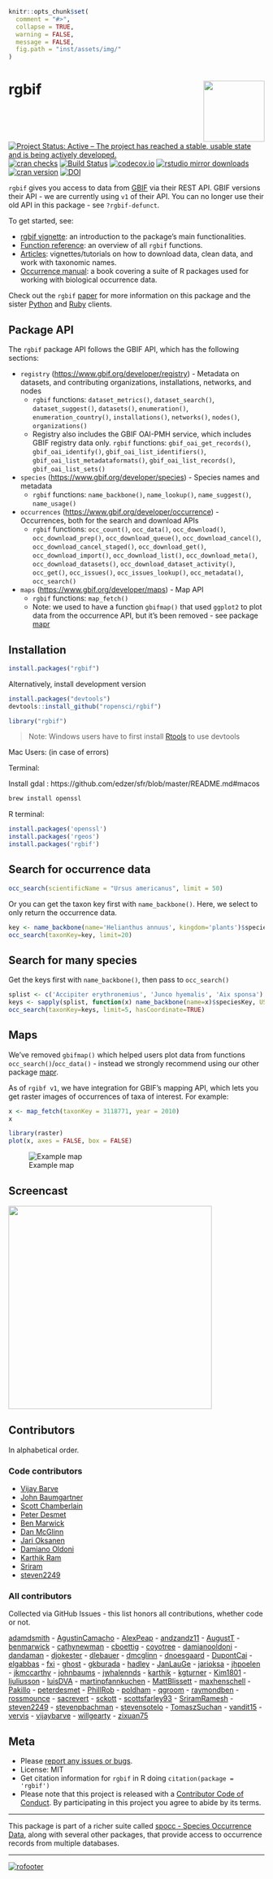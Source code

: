 <!-- README.md is generated from README.Rmd. Please edit that file and knit -->

```r
knitr::opts_chunk$set(
  comment = "#>",
  collapse = TRUE,
  warning = FALSE,
  message = FALSE,
  fig.path = "inst/assets/img/"
)
```

# rgbif <img src="man/figures/logo.png" align="right" alt="" width="120">

[![Project Status: Active – The project has reached a stable, usable state and is being actively developed.](http://www.repostatus.org/badges/latest/active.svg)](http://www.repostatus.org/#active)
[![cran checks](https://cranchecks.info/badges/worst/rgbif)](https://cranchecks.info/pkgs/rgbif)
[![Build Status](https://travis-ci.org/ropensci/rgbif.svg?branch=master)](https://travis-ci.org/ropensci/rgbif)
[![codecov.io](https://codecov.io/github/ropensci/rgbif/coverage.svg?branch=master)](https://codecov.io/github/ropensci/rgbif?branch=master)
[![rstudio mirror downloads](http://cranlogs.r-pkg.org/badges/rgbif)](https://github.com/metacran/cranlogs.app)
[![cran version](http://www.r-pkg.org/badges/version/rgbif)](https://cran.r-project.org/package=rgbif)
[![DOI](https://zenodo.org/badge/2273724.svg)](https://zenodo.org/badge/latestdoi/2273724)

`rgbif` gives you access to data from [GBIF][] via their REST API. GBIF versions their API - we are currently using `v1` of their API. You can no longer use their old API in this package - see `?rgbif-defunct`.

To get started, see:

* [rgbif vignette](https://ropensci.github.io/rgbif/articles/rgbif.html): an introduction to the package's main functionalities.
* [Function reference](https://ropensci.github.io/rgbif/reference/index.html): an overview of all `rgbif` functions.
* [Articles](https://ropensci.github.io/rgbif/articles/index.html): vignettes/tutorials on how to download data, clean data, and work with taxonomic names.
* [Occurrence manual](https://ropensci.github.io/occurrence-manual/): a book covering a suite of R packages used for working with biological occurrence data.

Check out the `rgbif` [paper][] for more information on this package and the sister [Python][pygbif] and [Ruby][gbifrb] clients.

## Package API

The `rgbif` package API follows the GBIF API, which has the following sections:

* `registry` (<https://www.gbif.org/developer/registry>) - Metadata on datasets, and
contributing organizations, installations, networks, and nodes
    * `rgbif` functions: `dataset_metrics()`, `dataset_search()`, `dataset_suggest()`,
    `datasets()`, `enumeration()`, `enumeration_country()`, `installations()`, `networks()`,
    `nodes()`, `organizations()`
    * Registry also includes the GBIF OAI-PMH service, which includes GBIF registry
    data only. `rgbif` functions: `gbif_oai_get_records()`, `gbif_oai_identify()`,
    `gbif_oai_list_identifiers()`, `gbif_oai_list_metadataformats()`,
    `gbif_oai_list_records()`, `gbif_oai_list_sets()`
* `species` (<https://www.gbif.org/developer/species>) - Species names and metadata
    * `rgbif` functions: `name_backbone()`, `name_lookup()`, `name_suggest()`, `name_usage()`
* `occurrences` (<https://www.gbif.org/developer/occurrence>) - Occurrences, both for
the search and download APIs
    * `rgbif` functions: `occ_count()`, `occ_data()`, `occ_download()`, `occ_download_prep()`, `occ_download_queue()`, `occ_download_cancel()`,
    `occ_download_cancel_staged()`, `occ_download_get()`, `occ_download_import()`,
    `occ_download_list()`, `occ_download_meta()`, `occ_download_datasets()`, `occ_download_dataset_activity()`, `occ_get()`, `occ_issues()`,
    `occ_issues_lookup()`, `occ_metadata()`, `occ_search()`
* `maps` (<https://www.gbif.org/developer/maps>) - Map API
    * `rgbif` functions: `map_fetch()`
    * Note: we used to have a function `gbifmap()` that used `ggplot2` to plot data from the
    occurrence API, but it's been removed - see package [mapr][]

## Installation

```r
install.packages("rgbif")
```

Alternatively, install development version

```r
install.packages("devtools")
devtools::install_github("ropensci/rgbif")
```

```r
library("rgbif")
```

> Note: Windows users have to first install [Rtools](https://cran.r-project.org/bin/windows/Rtools/) to use devtools

Mac Users:
(in case of errors)

Terminal:

Install gdal : https://github.com/edzer/sfr/blob/master/README.md#macos

```r
brew install openssl
````
R terminal:
```r
install.packages('openssl')
install.packages('rgeos')
install.packages('rgbif')
```

## Search for occurrence data

```r
occ_search(scientificName = "Ursus americanus", limit = 50)
```

Or you can get the taxon key first with `name_backbone()`. Here, we select to only return the occurrence data.

```r
key <- name_backbone(name='Helianthus annuus', kingdom='plants')$speciesKey
occ_search(taxonKey=key, limit=20)
```

## Search for many species

Get the keys first with `name_backbone()`, then pass to `occ_search()`

```r
splist <- c('Accipiter erythronemius', 'Junco hyemalis', 'Aix sponsa')
keys <- sapply(splist, function(x) name_backbone(name=x)$speciesKey, USE.NAMES=FALSE)
occ_search(taxonKey=keys, limit=5, hasCoordinate=TRUE)
```

## Maps

We've removed `gbifmap()` which helped users plot data from functions `occ_search()`/`occ_data()` - instead we strongly recommend using our other package [mapr][].

As of `rgibf v1`, we have integration for GBIF's mapping API, which lets you get raster images of
occurrences of taxa of interest. For example:

```r
x <- map_fetch(taxonKey = 3118771, year = 2010)
x
```

```r
library(raster)
plot(x, axes = FALSE, box = FALSE)
```

![Example map](man/figures/README-map.png)

## Screencast

<a href="https://vimeo.com/127119010"><img src="man/figures/README-screencast.png" width="400"></a>


## Contributors

In alphabetical order.

### Code contributors

+ [Vijay Barve](https://github.com/vijaybarve)
+ [John Baumgartner](https://github.com/johnbaums)
+ [Scott Chamberlain](https://github.com/sckott)
+ [Peter Desmet](https://github.com/peterdesmet)
+ [Ben Marwick](https://github.com/benmarwick)
+ [Dan McGlinn](https://github.com/dmcglinn)
+ [Jari Oksanen](https://github.com/jarioksa)
+ [Damiano Oldoni](https://github.com/damianooldoni)
+ [Karthik Ram](https://github.com/karthik)
+ [Sriram](https://github.com/SriramRamesh)
+ [steven2249](https://github.com/steven2249)

### All contributors

Collected via GitHub Issues - this list honors all contributions, whether code or not.

[adamdsmith](https://github.com/adamdsmith) - [AgustinCamacho](https://github.com/AgustinCamacho) - [AlexPeap](https://github.com/AlexPeap) - [andzandz11](https://github.com/andzandz11) - [AugustT](https://github.com/AugustT) - [benmarwick](https://github.com/benmarwick) - [cathynewman](https://github.com/cathynewman) - [cboettig](https://github.com/cboettig) - [coyotree](https://github.com/coyotree) - [damianooldoni](https://github.com/damianooldoni) - [dandaman](https://github.com/dandaman) - [djokester](https://github.com/djokester) - [dlebauer](https://github.com/dlebauer) - [dmcglinn](https://github.com/dmcglinn) - [dnoesgaard](https://github.com/dnoesgaard) - [DupontCai](https://github.com/DupontCai) - [elgabbas](https://github.com/elgabbas) - [fxi](https://github.com/fxi) - [ghost](https://github.com/ghost) - [gkburada](https://github.com/gkburada) - [hadley](https://github.com/hadley) - [JanLauGe](https://github.com/JanLauGe) - [jarioksa](https://github.com/jarioksa) - [jhpoelen](https://github.com/jhpoelen) - [jkmccarthy](https://github.com/jkmccarthy) - [johnbaums](https://github.com/johnbaums) - [jwhalennds](https://github.com/jwhalennds) - [karthik](https://github.com/karthik) - [kgturner](https://github.com/kgturner) - [Kim1801](https://github.com/Kim1801) - [ljuliusson](https://github.com/ljuliusson) - [luisDVA](https://github.com/luisDVA) - [martinpfannkuchen](https://github.com/martinpfannkuchen) - [MattBlissett](https://github.com/MattBlissett) - [maxhenschell](https://github.com/maxhenschell) - [Pakillo](https://github.com/Pakillo) - [peterdesmet](https://github.com/peterdesmet) - [PhillRob](https://github.com/PhillRob) - [poldham](https://github.com/poldham) - [qgroom](https://github.com/qgroom) - [raymondben](https://github.com/raymondben) - [rossmounce](https://github.com/rossmounce) - [sacrevert](https://github.com/sacrevert) - [sckott](https://github.com/sckott) - [scottsfarley93](https://github.com/scottsfarley93) - [SriramRamesh](https://github.com/SriramRamesh) - [steven2249](https://github.com/steven2249) - [stevenpbachman](https://github.com/stevenpbachman) - [stevensotelo](https://github.com/stevensotelo) - [TomaszSuchan](https://github.com/TomaszSuchan) - [vandit15](https://github.com/vandit15) - [vervis](https://github.com/vervis) - [vijaybarve](https://github.com/vijaybarve) - [willgearty](https://github.com/willgearty) - [zixuan75](https://github.com/zixuan75)

## Meta

* Please [report any issues or bugs](https://github.com/ropensci/rgbif/issues).
* License: MIT
* Get citation information for `rgbif` in R doing `citation(package = 'rgbif')`
* Please note that this project is released with a [Contributor Code of Conduct](.github/CODE_OF_CONDUCT.md). By participating in this project you agree to abide by its terms.

- - -

This package is part of a richer suite called [spocc - Species Occurrence Data](https://github.com/ropensci/spocc), along with several other packages, that provide access to occurrence records from multiple databases.

- - -

[![rofooter](https://ropensci.org/public_images/github_footer.png)](https://ropensci.org)

[mapr]: https://github.com/ropensci/mapr
[paper]: https://doi.org/10.7287/peerj.preprints.3304v1/
[GBIF]: https://www.gbif.org/
[pygbif]: https://github.com/sckott/pygbif
[gbifrb]: https://github.com/sckott/gbifrb
